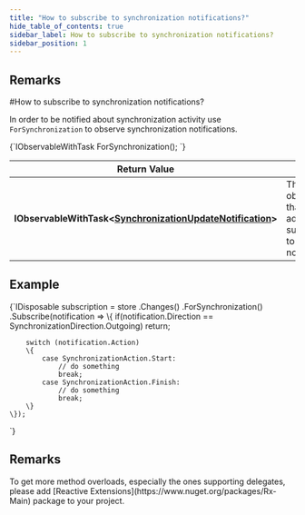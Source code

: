---
title: "How to subscribe to synchronization notifications?"
hide_table_of_contents: true
sidebar_label: How to subscribe to synchronization notifications?
sidebar_position: 1
---




## Remarks
<LanguageSwitcher supportedLanguages={supportedLanguages} />
<LanguageContent language="csharp">
#How to subscribe to synchronization notifications?

In order to be notified about synchronization activity use `ForSynchronization` to observe synchronization notifications.



<TabItem value="for_synchronization_1" label="for_synchronization_1">
<CodeBlock language="csharp">
{`IObservableWithTask<SynchronizationUpdateNotification> ForSynchronization();
`}
</CodeBlock>
</TabItem>


| Return Value | |
| ------------- | ------------- |
| **IObservableWithTask&lt;[SynchronizationUpdateNotification](../../../glossary/synchronization-update-notification.mdx)&gt;** | The observable that allows to add subscriptions to received notifications |

## Example

<TabItem value="for_synchronization_2" label="for_synchronization_2">
<CodeBlock language="csharp">
{`IDisposable subscription = store
	.Changes()
	.ForSynchronization()
	.Subscribe(notification =>
	\{
		if(notification.Direction == SynchronizationDirection.Outgoing)
			return;

		switch (notification.Action)
		\{
			case SynchronizationAction.Start:
				// do something
				break;
			case SynchronizationAction.Finish:
				// do something
				break;
		\}
	\});
`}
</CodeBlock>
</TabItem>

## Remarks

<Admonition type="info" title="Info">
To get more method overloads, especially the ones supporting delegates, please add [Reactive Extensions](https://www.nuget.org/packages/Rx-Main) package to your project.
</Admonition>

</LanguageContent>

<!---

-->